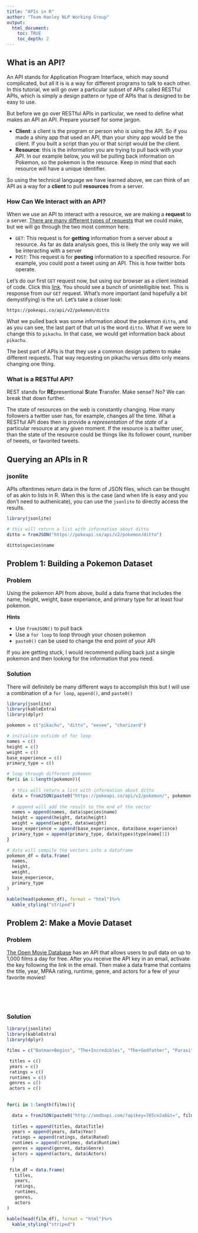 ```yaml
---
title: "APIs in R"
author: "Team Hanley NLP Working Group"
output:
  html_document:
    toc: TRUE
    toc_depth: 2
---
```


## What is an API?
An API stands for Application Program Interface, which may sound complicated, but all it is is a way for different programs to talk to each other. In this tutorial, we will go over a particular subset of APIs called RESTful APIs, which is simply a design pattern or type of APIs that is designed to be easy to use.

But before we go over RESTful APIs in particular, we need to define what makes an API an API. Prepare yourself for some jargon. 

- **Client**: a client is the program or person who is using the API. So if you made a shiny app that used an API, than your shiny app would be the client. If you built a script than you or that script would be the client. 
- **Resource**: this is the information you are trying to pull back with your API. In our example below, you will be pulling back information on Pokemon, so the pokemon is the resource. Keep in mind that each resource will have a unique identifier. 

So using the technical language we have learned above, we can think of an API as a way for a **client** to pull **resources** from a server.

### How Can We Interact with an API?

When we use an API to interact with a resource, we are making a **request** to a server. [There are many different types of requests](https://developer.mozilla.org/en-US/docs/Web/HTTP/Methods) that we could make, but we will go through the two most common here. 

- `GET`: This request is for **getting** information from a server about a resource. As far as data analysis goes, this is likely the only way we will be interacting with a server
- `POST`: This request is for **posting** information to a specified resource. For example, you could post a tweet using an API. This is how twitter bots operate. 

Let's do our first `GET` request now, but using our browser as a client instead of code. Click this [link](https://pokeapi.co/api/v2/pokemon/ditto). You should see a bunch of unintelligible text. This is response from our `GET` request. What's more important (and hopefully a bit demystifying) is the url. Let's take a closer look:

`https://pokeapi.co/api/v2/pokemon/ditto`

What we pulled back was some information about the pokemon `ditto`, and as you can see, the last part of that url is the word `ditto`. What if we were to change this to `pikachu`. In that case, we would get information back about `pikachu`. 

The best part of APIs is that they use a common design pattern to make different requests. That way requesting on pikachu versus ditto only means changing one thing. 

### What is a RESTful API?

REST stands for **RE**presentional **S**tate **T**ransfer. Make sense? No? We can break that down further. 

The state of resources on the web is constantly changing. How many followers a twitter user has, for example, changes all the time. What a RESTful API does then is provide a *representation* of the *state* of a particular resource at any given moment. If the resource is a twitter user, than the state of the resource could be things like its follower count, number of tweets, or favorited tweets.


## Querying an APIs in R

### jsonlite

APIs oftentimes return data in the form of JSON files, which can be thought of as akin to lists in R. When this is the case (and when life is easy and you don't need to authenicate), you can use the `jsonlite` to directly access the results. 

```r

library(jsonlite)

# this will return a list with information about ditto
ditto = fromJSON("https://pokeapi.co/api/v2/pokemon/ditto")

ditto$species$name

```

## Problem 1: Building a Pokemon Dataset {.tabset .tabset-fade}

### Problem
Using the pokemon API from above, build a data frame that includes the name, height, weight, base experiance, and primary type for at least four pokemon. 

**Hints**

- Use `fromJSON()` to pull back 
- Use a `for loop` to loop through your chosen pokemon
- `paste0()` can be used to change the end point of your API

If you are getting stuck, I would recommend pulling back just a single pokemon and then looking for the information that you need. 

### Solution

There will definitely be many different ways to accomplish this but I will use a combination of a `for loop`, `append()`, and `paste0()`

```r

library(jsonlite)
library(kableExtra)
library(dplyr)

pokemon = c("pikachu", "ditto", "eevee", "charizard")

# initialize outside of for loop
names = c()
height = c()
weight = c()
base_experience = c()
primary_type = c()

# loop through different pokemon
for(i in 1:length(pokemon)){
  
  # this will return a list with information about ditto
  data = fromJSON(paste0("https://pokeapi.co/api/v2/pokemon/", pokemon[i]))
  
  # append will add the result to the end of the vector
  names = append(names, data$species$name)
  height = append(height, data$height)
  weight = append(weight, data$weight)
  base_experience = append(base_experience, data$base_experience)
  primary_type = append(primary_type, data$types$type$name[1])
}

# data will compile the vectors into a dataframe
pokemon_df = data.frame(
  names,
  height,
  weight,
  base_experience,
  primary_type
)

kable(head(pokemon_df), format = "html")%>%
  kable_styling("striped")

```


## Problem 2: Make a Movie Dataset {.tabset .tabset-fade}

### Problem

[The Open Movie Database](http://www.omdbapi.com/apikey.aspx) has an API that allows users to pull data on up to 1,000 films a day for free. After you receive the API key in an email, activate the key following the link in the email. Then make a data frame that contains the title, year, MPAA rating, runtime, genre, and actors for a few of your favorite movies!

<br>
<br>
<br>

### Solution

```r


library(jsonlite)
library(kableExtra)
library(dplyr)

films = c("Batman+Begins", "The+Incredibles", "The+Godfather", "Parasite")

 titles = c()
 years = c()
 ratings = c()
 runtimes = c()
 genres = c()
 actors = c()
 
 
for(i in 1:length(films)){

  data = fromJSON(paste0("http://omdbapi.com/?apikey=765ce2a6&t=", films[i]))
  
  titles = append(titles, data$Title)
  years = append(years, data$Year)
  ratings = append(ratings, data$Rated)
  runtimes = append(runtimes, data$Runtime)
  genres = append(genres, data$Genre)
  actors = append(actors, data$Actors)
  }

 film_df = data.frame(
   titles,
   years,
   ratings,
   runtimes,
   genres,
   actors
)

kable(head(film_df), format = "html")%>%
  kable_styling("striped")

```
